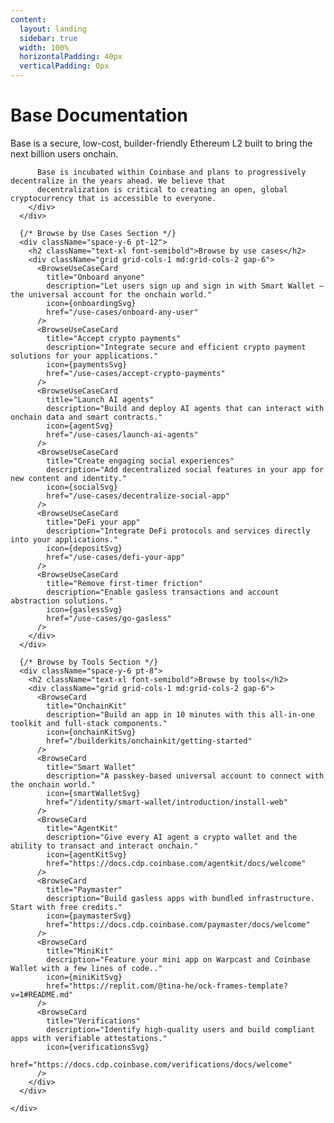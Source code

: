 ```yaml
---
content:
  layout: landing
  sidebar: true
  width: 100%
  horizontalPadding: 40px
  verticalPadding: 0px
---
```


<style type="text/css">
  {`
  .vocs_DocsLayout_gutterRight,
  .vocs_DocsLayout_gutterRight_withSidebar {
    display: none !important;
  }
`}
</style>


<div className="min-h-screen bg-white dark:bg-black">
  <main className="max-w-7xl mx-auto px-4 sm:px-6 lg:px-8 py-16">
    <div className="space-y-8">
      <div className="space-y-6">
        <h1 className="text-3xl font-bold tracking-tight">Base Documentation</h1>
        <div className="space-y-4 text-lg text-zinc-600 dark:text-zinc-400">
          Base is a secure, low-cost, builder-friendly Ethereum L2 built to bring the next billion users onchain.

          Base is incubated within Coinbase and plans to progressively decentralize in the years ahead. We believe that
          decentralization is critical to creating an open, global cryptocurrency that is accessible to everyone.
        </div>
      </div>

      {/* Browse by Use Cases Section */}
      <div className="space-y-6 pt-12">
        <h2 className="text-xl font-semibold">Browse by use cases</h2>
        <div className="grid grid-cols-1 md:grid-cols-2 gap-6">
          <BrowseUseCaseCard
            title="Onboard anyone"
            description="Let users sign up and sign in with Smart Wallet — the universal account for the onchain world."
            icon={onboardingSvg}
            href="/use-cases/onboard-any-user"
          />
          <BrowseUseCaseCard
            title="Accept crypto payments"
            description="Integrate secure and efficient crypto payment solutions for your applications."
            icon={paymentsSvg}
            href="/use-cases/accept-crypto-payments"
          />
          <BrowseUseCaseCard
            title="Launch AI agents"
            description="Build and deploy AI agents that can interact with onchain data and smart contracts."
            icon={agentSvg}
            href="/use-cases/launch-ai-agents"
          />
          <BrowseUseCaseCard
            title="Create engaging social experiences"
            description="Add decentralized social features in your app for new content and identity."
            icon={socialSvg}
            href="/use-cases/decentralize-social-app"
          />
          <BrowseUseCaseCard
            title="DeFi your app"
            description="Integrate DeFi protocols and services directly into your applications."
            icon={depositSvg}
            href="/use-cases/defi-your-app"
          />
          <BrowseUseCaseCard
            title="Remove first-timer friction"
            description="Enable gasless transactions and account abstraction solutions."
            icon={gaslessSvg}
            href="/use-cases/go-gasless"
          />
        </div>
      </div>

      {/* Browse by Tools Section */}
      <div className="space-y-6 pt-8">
        <h2 className="text-xl font-semibold">Browse by tools</h2>
        <div className="grid grid-cols-1 md:grid-cols-2 gap-6">
          <BrowseCard
            title="OnchainKit"
            description="Build an app in 10 minutes with this all-in-one toolkit and full-stack components."
            icon={onchainKitSvg}
            href="/builderkits/onchainkit/getting-started"
          />
          <BrowseCard
            title="Smart Wallet"
            description="A passkey-based universal account to connect with the onchain world."
            icon={smartWalletSvg}
            href="/identity/smart-wallet/introduction/install-web"
          />
          <BrowseCard
            title="AgentKit"
            description="Give every AI agent a crypto wallet and the ability to transact and interact onchain."
            icon={agentKitSvg}
            href="https://docs.cdp.coinbase.com/agentkit/docs/welcome"
          />
          <BrowseCard
            title="Paymaster"
            description="Build gasless apps with bundled infrastructure. Start with free credits."
            icon={paymasterSvg}
            href="https://docs.cdp.coinbase.com/paymaster/docs/welcome"
          />
          <BrowseCard
            title="MiniKit"
            description="Feature your mini app on Warpcast and Coinbase Wallet with a few lines of code.."
            icon={miniKitSvg}
            href="https://replit.com/@tina-he/ock-frames-template?v=1#README.md"
          />
          <BrowseCard
            title="Verifications"
            description="Identify high-quality users and build compliant apps with verifiable attestations."
            icon={verificationsSvg}
            href="https://docs.cdp.coinbase.com/verifications/docs/welcome"
          />
        </div>
      </div>

    </div>

  </main>
</div>
